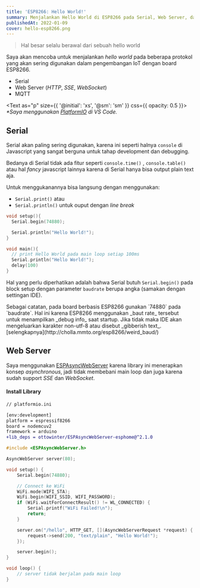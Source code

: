 ```yaml
---
title: 'ESP8266: Hello World!'
summary: Menjalankan Hello World di ESP8266 pada Serial, Web Server, dan MQTT
publishedAt: 2022-01-09
cover: hello-esp8266.png
---
```


> Hal besar selalu berawal dari sebuah hello world

Saya akan mencoba untuk menjalankan _hello world_ pada beberapa protokol yang akan sering digunakan dalam pengembangan IoT dengan board ESP8266.

- Serial
- Web Server (_HTTP_, _SSE_, _WebSocket_)
- MQTT

<Text as="p" size={{ '@initial': 'xs', '@sm': 'sm' }} css={{ opacity: 0.5 }}>
  <em>*Saya menggunakan [PlatformIO](https://platformio.org/) di VS Code.</em>
</Text>

## Serial

Serial akan paling sering digunakan, karena ini seperti halnya `console` di Javascript yang sangat berguna untuk tahap development dan debugging.

Bedanya di Serial tidak ada fitur seperti `console.time()` , `console.table()` atau hal _fancy_ javascript lainnya karena di Serial hanya bisa output plain text aja.

Untuk menggukanannya bisa langsung dengan menggunakan:

- `Serial.print()` atau
- `Serial.println()` untuk ouput dengan _line break_

```ino {1-11}
void setup(){
  Serial.begin(74880);

  Serial.println("Hello World!");
}

void main(){
  // print Hello World pada main loop setiap 100ms
  Serial.println("Hello World!");
  delay(100)
}
```

Hal yang perlu diperhatikan adalah bahwa Serial butuh `Serial.begin()` pada block setup dengan parameter `baudrate` berupa angka (samakan dengan settingan IDE).

<Callout type="info">
  Sebagai catatan, pada board berbasis ESP8266 gunakan `74880` pada `baudrate`.
  Hal ini karena ESP8266 menggunakan _baut rate_ tersebut untuk menampilkan
  _debug info_ saat startup. Jika tidak maka IDE akan mengeluarkan karakter
  non-utf-8 atau disebut _gibberish text_.
  [selengkapnya](http://cholla.mmto.org/esp8266/weird_baud/)
</Callout>

## Web Server

Saya menggunakan [ESPAsyncWebServer](https://github.com/me-no-dev/ESPAsyncWebServer) karena library ini menerapkan konsep _asynchronous_, jadi tidak membebani main loop dan juga karena sudah support _SSE_ dan _WebSocket_.

#### Install Library

```diff {7}
// platformio.ini

[env:development]
platform = espressif8266
board = nodemcuv2
framework = arduino
+lib_deps = ottowinter/ESPAsyncWebServer-esphome@^2.1.0
```

```ino {1-3,14-20} showLineNumbers
#include <ESPAsyncWebServer.h>

AsyncWebServer server(80);

void setup() {
    Serial.begin(74880);

    // Connect ke WiFi
    WiFi.mode(WIFI_STA);
    WiFi.begin(WIFI_SSID, WIFI_PASSWORD);
    if (WiFi.waitForConnectResult() != WL_CONNECTED) {
        Serial.printf("WiFi Failed!\n");
        return;
    }

    server.on("/hello", HTTP_GET, [](AsyncWebServerRequest *request) {
        request->send(200, "text/plain", "Hello World!");
    });

    server.begin();
}

void loop() {
    // server tidak berjalan pada main loop
}
```
